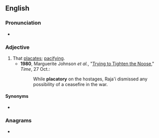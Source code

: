 ==English==

===Pronunciation===
* {{IPA|en|/pləˈkeɪtəɹi/}}

===Adjective===
{{en-adj}}

# That [[placate]]s; [[pacifying]].
#* '''1980''', Marguerite Johnson ''et al.'', "[http://www.time.com/time/magazine/article/0,9171,951577,00.html Trying to Tighten the Noose]," ''Time'', 27 Oct.:
#*: While '''placatory''' on the hostages, Raja'i dismissed any possibility of a ceasefire in the war.

====Synonyms====
* {{l|en|placative}}

===Anagrams===
* {{anagrams|en|a=aacloprty|play-actor|playactor}}
